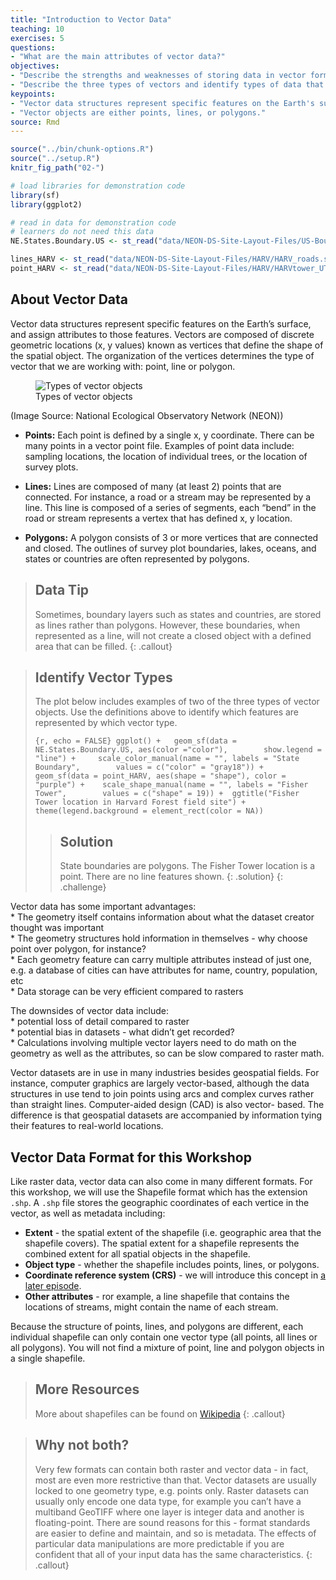 ```yaml
---
title: "Introduction to Vector Data"
teaching: 10
exercises: 5
questions:
- "What are the main attributes of vector data?"
objectives:
- "Describe the strengths and weaknesses of storing data in vector format."
- "Describe the three types of vectors and identify types of data that would be stored in each."
keypoints:
- "Vector data structures represent specific features on the Earth's surface along with attributes of those features."
- "Vector objects are either points, lines, or polygons."
source: Rmd
---
```


```r
source("../bin/chunk-options.R")
source("../setup.R")
knitr_fig_path("02-")
```

```r
# load libraries for demonstration code
library(sf)
library(ggplot2)

# read in data for demonstration code
# learners do not need this data
NE.States.Boundary.US <- st_read("data/NEON-DS-Site-Layout-Files/US-Boundary-Layers/Boundary-US-State-NEast.shp")

lines_HARV <- st_read("data/NEON-DS-Site-Layout-Files/HARV/HARV_roads.shp")
point_HARV <- st_read("data/NEON-DS-Site-Layout-Files/HARV/HARVtower_UTM18N.shp")
```

## About Vector Data

Vector data structures represent specific features on the Earth's
surface, and
assign attributes to those features. Vectors are composed of discrete
geometric locations (x, y
values) known as
vertices that define the shape of the spatial object. The organization
of the vertices determines the type of vector that we are working
with: point, line or polygon.

![Types of vector objects]("../images/dc-spatial-vector/pnt_line_poly.png")

(Image Source: National Ecological Observatory Network (NEON))

* **Points:** Each point is defined by a single x, y coordinate.
There can be many points in a vector point file. Examples of point data include:
sampling locations, the location of individual trees, or the location of
survey plots.

* **Lines:** Lines are composed of many (at least 2) points that
are connected. For instance, a road or a stream may be represented by a
line. This
line is composed of a series of segments, each "bend" in the road or
stream
represents a vertex that has defined x, y location.

* **Polygons:** A polygon consists of 3 or more vertices that are 
connected and closed. The outlines of survey plot boundaries, lakes,
oceans, and states or
countries are often represented by polygons. 

> ## Data Tip
> Sometimes, boundary layers such as
>  states and countries, are stored as lines rather than polygons. However, these
> boundaries, when represented as a line, will not create a closed object with a defined area that can be filled.
{: .callout}

> ## Identify Vector Types
> 
> The plot below includes examples of two of the three types of vector
> objects. Use the definitions above to identify which features
> are represented by which vector type.
> 
> ```{r, echo = FALSE}
> ggplot() +
>   geom_sf(data = NE.States.Boundary.US, aes(color ="color"), 
>       show.legend = "line") +
>     scale_color_manual(name = "", labels = "State Boundary", 
>       values = c("color" = "gray18")) +
>  geom_sf(data = point_HARV, aes(shape = "shape"), color = 
>     "purple") +
>    scale_shape_manual(name = "", labels = "Fisher Tower", 
>       values = c("shape" = 19)) +
>  ggtitle("Fisher Tower location in Harvard Forest field site") + 
>    theme(legend.background = element_rect(color = NA)) 
> ```
> 
> > ## Solution
> >
> > State boundaries are polygons. The Fisher Tower location is
> > a point. There are no line features shown. 
> {: .solution}
{: .challenge}

Vector data has some important advantages:  
  * The geometry itself contains information about what the dataset creator thought was important  
  * The geometry structures hold information in themselves - why choose point over polygon, for instance?  
  * Each geometry feature can carry multiple attributes instead of just one, e.g. a database of cities can have attributes for name, country, population, etc  
  * Data storage can be very efficient compared to rasters  
  
The downsides of vector data include:  
  * potential loss of detail compared to raster  
  * potential bias in datasets - what didn't get recorded?  
  * Calculations involving multiple vector layers need to do math on the geometry as well as the attributes, so can be slow compared to raster math.

Vector datasets are in use in many industries besides geospatial fields. For instance, computer
graphics are largely vector-based, although the data structures in use tend to join points using
arcs and complex curves rather than straight lines. Computer-aided design (CAD) is also vector-
based. The difference is that geospatial datasets are accompanied by information tying
their features to real-world locations.

## Vector Data Format for this Workshop

Like raster data, vector data can also come in many 
different formats. For this workshop, we will use the Shapefile
format which has the extension `.shp`. A `.shp` file stores 
the geographic coordinates of each vertice in the vector, 
as well as metadata including: 

* **Extent** - the spatial extent of the shapefile (i.e. geographic
area that the shapefile covers). The spatial extent for a shapefile
represents the combined extent for all spatial objects in the
shapefile.
* **Object type** - whether the shapefile includes points, lines, 
or polygons.
* **Coordinate reference system (CRS)** - we will introduce this concept in [a later episode](({{ base.url }}/03-crs/)).
* **Other attributes** - ror example, a line shapefile that contains
the locations of
streams, might contain the name of each stream. 

Because the structure of points, lines, and polygons are different, each
individual shapefile can only contain one vector type (all points, all lines
or all polygons). You will not find a mixture of point, line and polygon
objects in a single shapefile.

> ## More Resources
> More about shapefiles can be found on [Wikipedia](https://en.wikipedia.org/wiki/Shapefile)
{: .callout}

> ## Why not both?  
> Very few formats can contain both raster and vector data - in
> fact, most are even more restrictive
> than that. Vector datasets are usually locked to one geometry
> type, e.g. points only. Raster
> datasets can usually only encode one data type, for example you
> can't have a multiband GeoTIFF
> where one layer is integer data and another is floating-point. 
> There are sound reasons for this - format standards are easier to
> define and maintain, and so is
> metadata. The effects of particular data manipulations are more
> predictable if you are confident
> that all of your input data has the same characteristics.
{: .callout}
